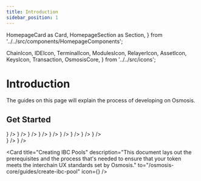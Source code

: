```yaml
---
title: Introduction
sidebar_position: 1
---
```

  HomepageCard as Card,
  HomepageSection as Section,
} from '../../src/components/HomepageComponents';

  ChainIcon,
  IDEIcon,
  TerminalIcon,
  ModulesIcon,
  RelayerIcon,
  AssetIcon,
  KeysIcon,
  Transaction,
  OsmosisCore,
} from '../../src/icons';

# Introduction

The guides on this page will explain the process of developing on Osmosis.


 ## Get Started
   <Section title="Developers" id="web-sdks" hasSubSections >

   <Section>
  <Card
    title="Build and Test Osmosis Source Code"
    description="Getting started with building and testing Osmosis codebase"
    to="/osmosis-core/build"
    icon={<OsmosisCore />}
  />
  <Card
    title="IDE Setup"
    description="Recommended IDE setup for developing on Osmosis in Go"
    to="/osmosis-core/ide-guide"
    icon={<IDEIcon />}
  />
  <Card
    title="Osmosisd CLI"
    description="Install osmosisd to join the network or simple query it."
    to="/osmosis-core/osmosisd"
    icon={<TerminalIcon />}
  />
  <Card
    title="Modules"
    description="Osmosis modules and their respective CLI commands"
    to="/osmosis-core/modules"
    icon={<ModulesIcon />}
  />
  <Card
    title="Relaying"
    description=" Relay IBC packets between Osmosis and other chains"
    to="/osmosis-core/relaying"
    icon={<RelayerIcon />}
  />
  <Card
    title="Assets"
    description="     Currently supported assets on Osmosis with their corresponding channels and IBC denoms."
    to="/osmosis-core/asset-info"
    icon={<AssetIcon />}
  />
  <Card
    title="Key Management"
    description="Managing keys via CLI and advanced operations such as multisig wallets"
    to="/osmosis-core/category/keys-management"
    icon={<KeysIcon />}
  />
  <Card
    title="Transaction Structure"
    description=" Understanding the structure of a transaction on the Osmosis blockchain"
    to="/osmosis-core/guides/structure"
    icon={<Transaction />}
  />
  <Card
    title="Contributing"
    description=" Guidelines to contributing to Osmosis core development."
    to="/osmosis-core/contributing"
    icon={<KeysIcon />}
  />
  </Section>

  </Section>

   <Section title="Guides" id="web-sdks" hasSubSections >

   <Section>
    <Card
    title="Transaction Structure"
    description=" Understanding the structure of a transaction on the Osmosis blockchain"
    to="/osmosis-core/guides/structure/transaction"
    icon={<KeysIcon />}
  />
   <Card
    title="Performance & Profiling"
    description="Learn how to measure performance and profile your node"
  to="/osmosis-core/guides/performance"
    icon={<KeysIcon />}
  />

  <Card
    title="Creating IBC Pools"
    description="This document lays out the prerequisites and the  process that's needed to ensure that your token meets the interchain UX standards set by Osmosis."
  to="/osmosis-core/guides/create-ibc-pool"
    icon={<KeysIcon />}
  />
  </Section>

  </Section>
